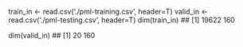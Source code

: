 train_in <- read.csv('./pml-training.csv', header=T)
valid_in <- read.csv('./pml-testing.csv', header=T)
dim(train_in)
## [1] 19622   160

dim(valid_in)
## [1]  20 160